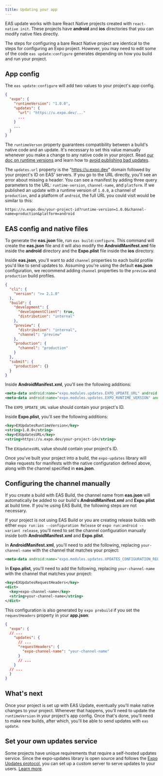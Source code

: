 ```yaml
---
title: Updating your app
---
```


EAS update works with bare React Native projects created with `react-native init`. These projects have **android** and **ios** directories that you can modify native files directly.

The steps for configuring a bare React Native project are identical to the steps for configuring an Expo project. However, you may need to edit some of the code `eas update:configure` generates depending on how you build and run your project.

## App config

The `eas update:configure` will add two values to your project's app config.

```json
{
  "expo": {
    "runtimeVersion": "1.0.0",
    "updates": {
      "url": "https://u.expo.dev/..."
      ...
    }
    ...
  }
}
```

The `runtimeVerson` property guarantees compatibility between a build's native code and an update. It's necessary to set this value manually whenever you make a change to any native code in your project. Read [our doc on runtime versions](/eas-update/runtime-versions/#custom--runtimeversion) and learn how to [avoid publishing bad updates](/eas-update/runtime-versions/#avoiding-crashes-with-incompatible-updates).

The `updates.url` property is the "https://u.expo.dev" domain followed by your project's ID on EAS' servers. If you go to the URL directly, you'll see an error about missing a header. You can see a manifest by adding three query parameters to the URL: `runtime-version`, `channel-name`, and `platform`. If we published an update with a runtime version of `1.0.0`, a channel of `production`, and a platform of `android`, the full URL you could visit would be similar to this:

```
https://u.expo.dev/your-project-id?runtime-version=1.0.0&channel-name=production&platform=android
```

## EAS config and native files

To generate the **eas.json** file, run `eas build:configure`. This command will create the **eas.json** file and it will also modify the **AndroidManifest.xml** file inside the **android** directory and the **Expo.plist** file inside the **ios** directory.

Inside **eas.json**, you'll want to add `channel` properties to each build profile you'd like to send updates to. Assuming you're using the default **eas.json** configuration, we recommend adding `channel` properties to the `preview` and `production` build profiles.

```json
{
  "cli": {
    "version": ">= 2.1.0"
  },
  "build": {
    "development": {
      "developmentClient": true,
      "distribution": "internal"
    },
    "preview": {
      "distribution": "internal",
      "channel": "preview"
    },
    "production": {
      "channel": "production"
    }
  },
  "submit": {
    "production": {}
  }
}
```

Inside **AndroidManifest.xml**, you'll see the following additions:

```xml
<meta-data android:name="expo.modules.updates.EXPO_UPDATE_URL" android:value="https://u.expo.dev/your-project-id"/>
<meta-data android:name="expo.modules.updates.EXPO_RUNTIME_VERSION" android:value="1.0.0"/>
```

The `EXPO_UPDATE_URL` value should contain your project's ID.

Inside **Expo.plist**, you'll see the following additions:

```xml
<key>EXUpdatesRuntimeVersion</key>
<string>1.0.0</string>
<key>EXUpdatesURL</key>
<string>https://u.expo.dev/your-project-id</string>
```

The `EXUpdatesURL` value should contain your project's ID.

Once you've built your project into a build, the `expo-updates` library will make requests for manifests with the native configuration defined above, along with the channel specified in **eas.json**.

## Configuring the channel manually

If you create a build with EAS Build, the channel name from **eas.json** will automatically be added to our build's **AndroidManifest.xml** and **Expo.plist** at build time. If you're using EAS Build, the following steps are not necessary.

If your project is not using EAS Build or you are creating release builds with either `expo run:ios --configuration Release` or `expo run:android --variant release`, you'll need to set the channel configuration manually inside both **AndroidManifest.xml** and **Expo.plist**.

In **AndroidManifest.xml**, you'll need to add the following, replacing `your-channel-name` with the channel that matches your project:

```xml
<meta-data android:name="expo.modules.updates.UPDATES_CONFIGURATION_REQUEST_HEADERS_KEY" android:value="{&quot;expo-channel-name&quot;:&quot;your-channel-name&quot;}"/>
```

In **Expo.plist**, you'll need to add the following, replacing `your-channel-name` with the channel that matches your project:

```xml
<key>EXUpdatesRequestHeaders</key>
<dict>
  <key>expo-channel-name</key>
  <string>your-channel-name</string>
</dict>
```

This configuration is also generated by `expo prebuild` if you set the `requestHeaders` property in your **app.json**: 

```json
{
  "expo": {
  // ...
    "updates": {
      // ...
      "requestHeaders": {
        "expo-channel-name": "your-channel-name"
      }
      // ...
    }
  // ...
  }
}
```

## What's next

Once your project is set up with EAS Update, eventually you'll make native changes to your project. Whenever that happens, you'll need to update the `runtimeVersion` in your project's app config. Once that's done, you'll need to make new builds, after which, you'll be able to send updates with `eas update`.

## Set your own updates service

Some projects have unique requirements that require a self-hosted updates service. Since the expo-updates library is open source and follows the [Expo Updates protocol](/technical-specs/expo-updates-0.mdx), you can set up a custom server to serve updates to your users. [Learn more](/distribution/custom-updates-server.mdx).
